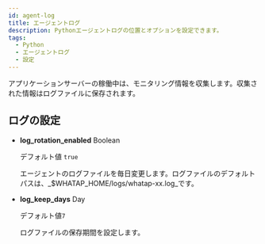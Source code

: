 ```yaml
---
id: agent-log
title: エージェントログ
description: Pythonエージェントログの位置とオプションを設定できます。
tags:
  - Python
  - エージェントログ
  - 設定
---
```


アプリケーションサーバーの稼働中は、モニタリング情報を収集します。収集された情報はログファイルに保存されます。

## ログの設定

- **log_rotation_enabled** <span class='type'>Boolean</span>

  デフォルト値 `true`

  エージェントのログファイルを毎日変更します。ログファイルのデフォルトパスは、_$WHATAP_HOME/logs/whatap-xx.log_です。

- **log_keep_days** <span class='type'>Day</span>

  デフォルト値`7`

  ログファイルの保存期間を設定します。
